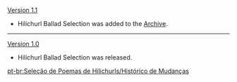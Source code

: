 {{Change History/Header}}
[[Version 1.1]]
* Hilichurl Ballad Selection was added to the [[Archive]].
----
[[Version 1.0]]
* Hilichurl Ballad Selection was released.
<noinclude>


[[pt-br:Seleção de Poemas de Hilichurls/Histórico de Mudanças]]
</noinclude>